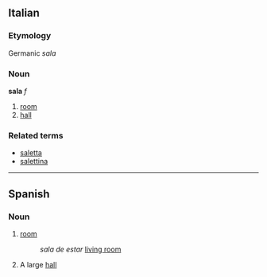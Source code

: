 ==Italian==
===Etymology===
Germanic ''sala''
===Noun===
'''sala''' ''f''

# [[room]]
# [[hall]]

===Related terms===
*[[saletta]]
*[[salettina]]

----

==Spanish==
===Noun===

# [[room]]
#: ''sala de estar'' [[living room]]
# A large [[hall]]